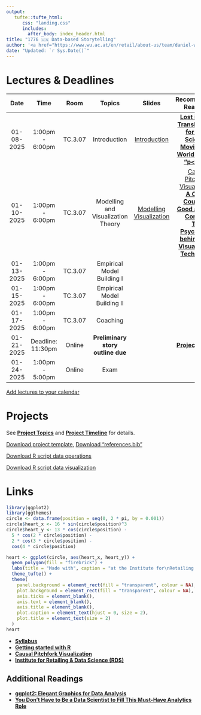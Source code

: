 ```yaml
---
output:
   tufte::tufte_html: 
      css: "landing.css"
      includes:
        after_body: index_header.html
title: "1776 🇺🇸 Data-based Storytelling"
author: '<a href="https://www.wu.ac.at/en/retail/about-us/team/daniel-winkler">Daniel Winkler</a> &amp; <a href="https://www.wu.ac.at/en/retail/about-us/team/prof-nils-wloemert/">Nils Wlömert</a>'
date: "Updated: `r Sys.Date()`"
---   
```



# Lectures & Deadlines

|  **Date**  |    **Time**     |   **Room**    | **Topics** | **Slides** | **Recommended Readings** |
|:----------:|:---------------:|:-------------:|:----------:|:----------:|:------------------------:|
| 01-08-2025 | 1:00pm - 6:00pm |   TC.3.07   |              Introduction              |[Introduction](./01-Introduction_MA.html) | [**Lost in Data Translation**](https://www.ama.org/marketing-news/lost-in-data-translation/), [**R for Data Science**](https://r4ds.had.co.nz/index.html), [**Moving to a World Beyond "p<0.05"**](https://www.tandfonline.com/doi/full/10.1080/00031305.2019.1583913) |
| 01-10-2025 | 1:00pm - 6:00pm |   TC.3.07   |   Modelling and Visualization Theory   | [Modelling](./02-modeling.html)<br>[Visualization](./03-data_visualization.html) | [Causal Pitchfork Visualization](./CausalPitchfork.html)<br>[**A Crash Course in Good and Bad Controls**](https://ftp.cs.ucla.edu/pub/stat_ser/r493.pdf)<br>[**The Psychology behind Data Visualization Techniques**](https://towardsdatascience.com/the-psychology-behind-data-visualization-techniques-68ef12865720) |
| 01-13-2025 | 1:00pm - 6:00pm | TC.3.07  | Empirical Model Building I   | |                                                                                                                                                                                                                                                                                                                        |
| 01-15-2025 | 1:00pm - 6:00pm | TC.3.07  | Empirical Model Building II   | |                                                                                                                                                                                                                                                                                                                        |
| 01-17-2025 | 1:00pm - 6:00pm | TC.3.07 | Coaching | |                                                                                                                                                                                                                                                                                                                        |
| 01-21-2025 | Deadline: 11:30pm | Online | **Preliminary story outline due** | | [**Project Topics**](01-Introduction_MA.html#/project-topics) | 
| 01-24-2025 | 1:00pm - 5:00pm | Online  |            Exam            | |                                                                                                                                                                                                                                                                                                                        |

[Add lectures to your calendar](https://bach.wu.ac.at/z/wu/vvz/ical?v=485076&r=02132612)

# Projects

See [**Project Topics**](02-modeling.html#/project-topics) and [**Project Timeline**](01-Introduction_MA.html#/project-timeline) for details.

[Download project template](./template.qmd), [Download "references.bib"](./references.bib)

[Download R script data operations](./operations.R)

[Download R script data visualization](./visualization.R)

# Links

```r
library(ggplot2)
library(ggthemes)
circle <- data.frame(position = seq(0, 2 * pi, by = 0.001))
circle$heart_x <- 16 * sin(circle$position)^3
circle$heart_y <- 13 * cos(circle$position) -
  5 * cos(2 * circle$position) -
  2 * cos(3 * circle$position) -
  cos(4 * circle$position)

heart <- ggplot(circle, aes(heart_x, heart_y)) +
  geom_polygon(fill = "firebrick") +
  labs(title = "Made with", caption = "at the Institute for\nRetailing & Data Science") +
  theme_tufte() +
  theme(
    panel.background = element_rect(fill = "transparent", colour = NA),
    plot.background = element_rect(fill = "transparent", colour = NA),
    axis.ticks = element_blank(),
    axis.text = element_blank(),
    axis.title = element_blank(),
    plot.caption = element_text(hjust = 0, size = 2),
    plot.title = element_text(size = 2)
  )
heart
```

- [**Syllabus**](https://canvas.wu.ac.at/courses/3830/external_tools/201)
- [**Getting started with R**](./getting_started.html)
- [**Causal Pitchfork Visualization**](./CausalPitchfork.html)
- [**Institute for Retailing & Data Science (RDS)**](https://www.wu.ac.at/retail)


## Additional Readings

- [**ggplot2: Elegant Graphics for Data Analysis**](https://ggplot2-book.org/index.html)
- [**You Don’t Have to Be a Data Scientist to Fill This Must-Have Analytics Role**](https://hbr.org/2018/02/you-dont-have-to-be-a-data-scientist-to-fill-this-must-have-analytics-role)



